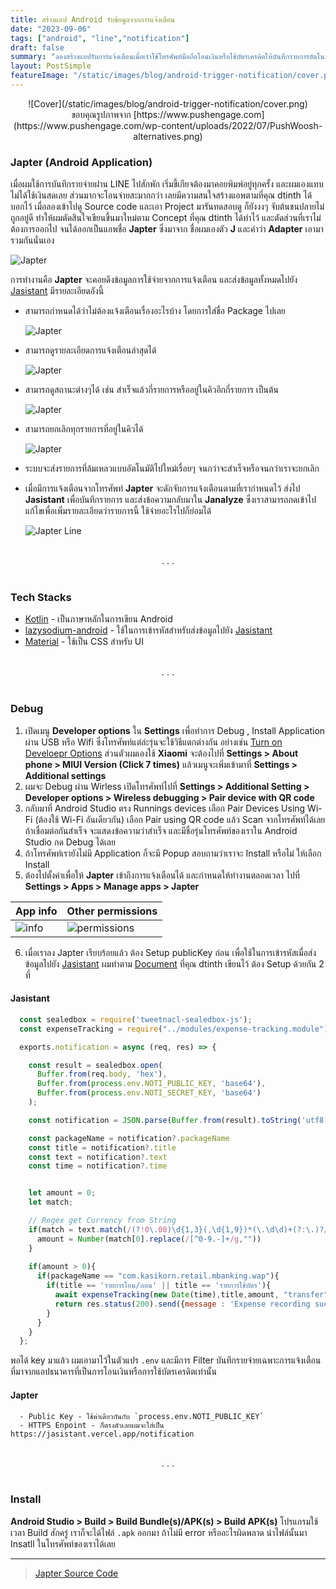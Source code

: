 ```yaml
---
title: สร้างแอป Android รับข้อมูลจากการแจ้งเตือน
date: "2023-09-06"
tags: ["android", "line","notification"]
draft: false
summary: "ลองสร้างแอปรับการแจ้งเตือนเมื่อเราใช้โทรศัพท์มือถือโอนเงินหรือใช้บัตรเครดิตให้บันทึกรายการอัตโนมัติตามที่เรากำหนด"
layout: PostSimple
featureImage: "/static/images/blog/android-trigger-notification/cover.png"
---
```


<center>![Cover](/static/images/blog/android-trigger-notification/cover.png)</center>
<center className="text-xs">
  ขอบคุณรูปภาพจาก
  [https://www.pushengage.com](https://www.pushengage.com/wp-content/uploads/2022/07/PushWoosh-alternatives.png)
</center>

### Japter (Android Application)

เมื่อผมใช้การบันทึกรายจ่ายผ่่าน LINE ไปสักพัก เริ่มขี้เกียจต้องมาคอยพิมพ์อยู่ทุกครั้ง และผมเองแทบไม่ได้ใช้เงินสดเลย
ส่วนมากจะโอนจ่ายสะมากกว่า เลยมีความสนใจสร้างแอพตามที่คุณ dtinth ได้บอกไว้ เมื่อลองเข้าไปดู​ Source code
และเอา Project มารันทดสอบดู ก็ยังงงๆ จับต้นชนปลายไม่ถูกอยู่ดี ทำให้ผมตัดสินใจเขียนขึ้นมาใหม่ตาม Concept
ที่คุณ dtinth ได้ทำไว้ และตัดส่วนที่เราไม่ต้องการออกไป จนได้ออกเป็นแอพชื่อ **Japter** ซึ่งมาจาก
ชื่อผมเองตัว **J** และคำว่า **Adapter** เอามารวมกันนั่นเอง

![Japter](/static/images/blog/android-trigger-notification/japter.jpg)

การทำงานคือ **Japter** จะคอยดึงข้อมูลการใช้จ่ายจากการแจ้งเตือน และส่งข้อมูลทั้งหมดไปยัง [Jasistant](https://janescience.com/blog/personal-tool-line#jasistant) มีรายละเอียดอังนี้

- สามารถกำหนดได้ว่าไม่ต้องแจ้งเตือนเรื่องอะไรบ้าง โดยการใส่ชื่อ Package ไปเลย

  ![Japter](/static/images/blog/android-trigger-notification/japter-block.jpg)

- สามารถดูรายละเอียดการแจ้งเตือนล่าสุดได้

  ![Japter](/static/images/blog/android-trigger-notification/japter-history.jpg)

- สามารถดูสถานะต่างๆได้ เช่น สำเร็จแล้วกี่รายการหรืออยู่ในคิวอีกกี่รายการ เป็นต้น

  ![Japter](/static/images/blog/android-trigger-notification/japter-status.jpg)

- สามารถยกเลิกทุกรายการที่อยู่ในคิวได้

  ![Japter](/static/images/blog/android-trigger-notification/japter-cancel.jpg)

- ระบบจะส่งรายการที่ล้มเหลวแบบอัตโนมัติไปใหม่เรื่อยๆ จนกว่าจะสำเร็จหรือจนกว่าเราจะยกเลิก

- เมื่อมีการแจ้งเตือนจากโทรศัพท์ **Japter** จะดักจับการแจ้งเตือนตามที่เรากำหนดไว้ ส่งไป **Jasistant** เพื่อบันทึกรายการ และส่งข้อความกลับมาใน **Janalyze**
ซึ่งเราสามารถกดเข้าไปแก้ไขเพื่อเพิ่มรายละเอียดว่ารายการนี้ ใช้จ่ายอะไรไปก็ย่อมได้

  ![Japter Line](/static/images/blog/android-trigger-notification/line.jpg)

<br/>
<center>. . .</center>
<br/>

### Tech Stacks

- [Kotlin](https://kotlinlang.org/) - เป็นภาษาหลักในการเขียน Android
- [lazysodium-android](https://github.com/terl/lazysodium-android) - ใช้ในการเข้ารหัสสำหรับส่งข้อมูลไปยัง [Jasistant](https://janescience.com/blog/personal-tool-line#jasistant)
- [Material](https://developer.android.com/develop/ui/views/theming/look-and-feel) - ใช้เป็น CSS สำหรับ UI

<br/>
<center>. . .</center>
<br/>

### Debug

1. เปิดเมนู **Developer options** ใน **Settings** เพื่อทำการ Debug , Install Application ผ่าน USB หรือ Wifi ซึ่งโทรศัพท์แต่ล่ะรุ่นจะใช้วิธีแตกต่างกัน อย่างเช่น [Turn on Develoepr Options](https://www.samsung.com/uk/support/mobile-devices/how-do-i-turn-on-the-developer-options-menu-on-my-samsung-galaxy-device/)
ส่วนตัวผมเองใช้ **Xiaomi** จะต้องไปที่ **Settings > About phone > MIUI Version (Click 7 times)** แล้วเมนูจะเพิ่มเข้ามาที่ **Settings > Additional settings**
2. ผมจะ Debug ผ่าน Wirless เปิดโทรศัพท์ไปที่ **Settings > Additional Setting > Developer options > Wireless debugging > Pair device with QR code**
3. กลับมาที่ Android Studio ตรง Runnings devices เลือก Pair Devices Using Wi-Fi (ต้องใช้ Wi-Fi อันเดียวกัน) เลือก Pair using QR code แล้ว Scan จากโทรศัพท์ได้เลย
ถ้าเชื่อมต่อกันสำเร็จ จะแสดงข้อความว่าสำเร็จ และมีชื่อรุ่นโทรศัพท์ของเราใน Android Studio กด Debug ได้เลย
4. ถ้าโทรศัพท์เรายังไม่มี Application ก็จะมี Popup สอบถามว่าเราจะ Install หรือไม่ ให้เลือก Install 
5. ต้องไปตั้งค่าเพื่อให้ **Japter** เข้าถึงการแจ้งเตือนได้ และกำหนดให้ทำงานตลอดเวลา ไปที่ **Settings > Apps > Manage apps > Japter** 

|App info|Other permissions|
| ------------------------------------------------------ | -------------------------------------------------------- |
| ![info](/static/images/blog/android-trigger-notification/setting-2.jpeg) | ![permissions](/static/images/blog/android-trigger-notification/setting-1.jpeg) |

6. เมื่อเราลง Japter เรียบร้อยแล้ว ต้อง Setup publicKey ก่อน เพื่อใช้ในการเข้ารหัสเมื่อส่งข้อมูลไปยัง [Jasistant](https://github.com/Janescience/jasistant)
ผมทำตาม [Document](https://docs.dt.in.th/dtinth.tools-android/exfiltrate.html) ที่คุณ dtinth เขียนไว้ ต้อง Setup ด้วยกัน 2 ที่
  
  #### Jasistant
  ```js:/controllers/notification.controller.js
    const sealedbox = require('tweetnacl-sealedbox-js');
    const expenseTracking = require("../modules/expense-tracking.module")

    exports.notification = async (req, res) => {

      const result = sealedbox.open(
        Buffer.from(req.body, 'hex'),
        Buffer.from(process.env.NOTI_PUBLIC_KEY, 'base64'),
        Buffer.from(process.env.NOTI_SECRET_KEY, 'base64')
      );

      const notification = JSON.parse(Buffer.from(result).toString('utf8'));

      const packageName = notification?.packageName
      const title = notification?.title
      const text = notification?.text
      const time = notification?.time


      let amount = 0;
      let match;

      // Regex get Currency from String
      if(match = text.match(/(?!0\.00)\d{1,3}(,\d{1,9})*(\.\d\d)+(?:\.)?/g)){
        amount = Number(match[0].replace(/[^0-9.-]+/g,""))
      }
      
      if(amount > 0){
        if(packageName == "com.kasikorn.retail.mbanking.wap"){
          if(title == 'รายการโอน/ถอน' || title == 'รายการใช้บัตร'){
            await expenseTracking(new Date(time),title,amount, "transfer")
            return res.status(200).send({message : 'Expense recording success.'})
          }
        }
      }
    };
  ```

  พอได้ key มาแล้ว ผมเอามาไว้ในตัวแปร `.env` และมีการ Filter บันทึกรายจ่ายเฉพาะการแจ้งเตือน
  ที่มาจากแอปธนาคารที่เป็นการโอนเงินหรือการใช้บัตรเครดิตเท่านั้น


  #### Japter
      - Public Key - ใช้ค่าเดียวกันกับ `process.env.NOTI_PUBLIC_KEY`
      - HTTPS Enpoint - ก็ตรงตัวเลยผมจะใส่เป็น https://jasistant.vercel.app/notification

<br/>
<center>. . .</center>
<br/>

### Install 

**Android Studio > Build > Build Bundle(s)/APK(s) > Build APK(s)** โปรแกรมใช้เวลา Build สักครู่ เราก็จะได้ไฟล์ `.apk` ออกมา
ถ้าไม่มี error หรืออะไรผิดพลาด นำไฟล์นั้นมา Insatll ในโทรศัพท์ของเราได้เลย

---

> [Japter Source Code](https://github.com/Janescience/japter)

